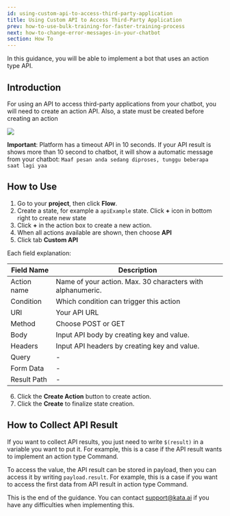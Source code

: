 ```yaml
---
id: using-custom-api-to-access-third-party-application
title: Using Custom API to Access Third-Party Application
prev: how-to-use-bulk-training-for-faster-training-process
next: how-to-change-error-messages-in-your-chatbot
section: How To
---
```


In this guidance, you will be able to implement a bot that uses an action type API.

## Introduction

For using an API to access third-party applications from your chatbot, you will need to create an action API. Also, a state must be created before creating an action

<div className="info">
    <img className="borderless" src="/assets/images/icon-info.svg" />
    <p>
        <b>Important</b>:
        Platform has a timeout API in 10 seconds. If your API result is shows more than 10 second to chatbot, it will show a automatic message from your chatbot: <code>Maaf pesan anda sedang diproses, tunggu beberapa saat lagi yaa</code>
    </p>
</div>

## How to Use

1. Go to your **project**, then click **Flow**.
2. Create a state, for example a `apiExample` state. Click **+** icon in bottom right to create new state
3. Click **+** in the action box to create a new action.
4. When all actions available are shown, then choose **API**
5. Click tab **Custom API**

Each field explanation:

| Field Name  | Description                                                |
| ----------- | ---------------------------------------------------------- |
| Action name | Name of your action. Max. 30 characters with alphanumeric. |
| Condition   | Which condition can trigger this action                    |
| URI         | Your API URL                                               |
| Method      | Choose POST or GET                                         |
| Body        | Input API body by creating key and value.                  |
| Headers     | Input API headers by creating key and value.               |
| Query       | -                                                          |
| Form Data   | -                                                          |
| Result Path | -                                                          |

6. Click the **Create Action** button to create action.
7. Click the **Create** to finalize state creation.

## How to Collect API Result

If you want to collect API results, you just need to write `$(result)` in a variable you want to put it. For example, this is a case if the API result wants to implement an action type Command.

<ImageWrapper>
  <FigureImage
    alt="Image 1 Alt"
    src="/assets/images/products/kata-platform/how-to/using-custom-api-to-access-third-party-application/image1.webp"
    caption={{ title: 'Figure 1', description: 'API result in action type Command.' }}
    layout="responsive"
  />
</ImageWrapper>

To access the value, the API result can be stored in payload, then you can access it by writing `payload.result`. For example, this is a case if you want to access the first data from API result in action type Command.

<ImageWrapper>
  <FigureImage
    alt="Image 2 Alt"
    src="/assets/images/products/kata-platform/how-to/using-custom-api-to-access-third-party-application/image2.webp"
    caption={{ title: 'Figure 2', description: 'Access value from API result.' }}
    layout="responsive"
  />
</ImageWrapper>

This is the end of the guidance. You can contact <a href="mailto:support@kata.ai">support@kata.ai</a> if you have any difficulties when implementing this.
